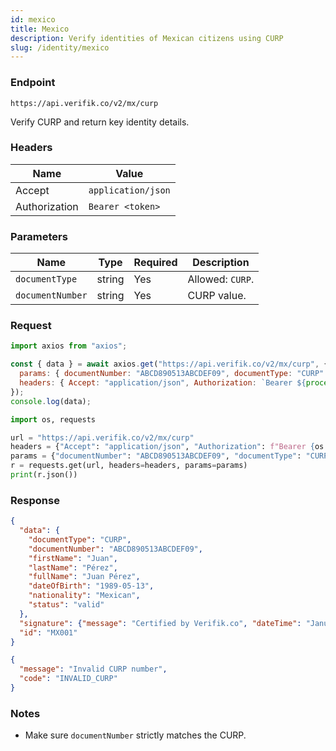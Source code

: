 ```yaml
---
id: mexico
title: Mexico
description: Verify identities of Mexican citizens using CURP
slug: /identity/mexico
---
```



### Endpoint

```
https://api.verifik.co/v2/mx/curp
```

Verify CURP and return key identity details.

### Headers

| Name | Value |
| --- | --- |
| Accept | `application/json` |
| Authorization | `Bearer <token>` |

### Parameters

| Name | Type | Required | Description |
| --- | --- | --- | --- |
| `documentType` | string | Yes | Allowed: `CURP`. |
| `documentNumber` | string | Yes | CURP value. |

### Request

<Tabs>
  <TabItem value="node" label="Node.js">

```javascript
import axios from "axios";

const { data } = await axios.get("https://api.verifik.co/v2/mx/curp", {
  params: { documentNumber: "ABCD890513ABCDEF09", documentType: "CURP" },
  headers: { Accept: "application/json", Authorization: `Bearer ${process.env.VERIFIK_TOKEN}` },
});
console.log(data);
```

  </TabItem>
  <TabItem value="python" label="Python">

```python
import os, requests

url = "https://api.verifik.co/v2/mx/curp"
headers = {"Accept": "application/json", "Authorization": f"Bearer {os.getenv('VERIFIK_TOKEN')}"}
params = {"documentNumber": "ABCD890513ABCDEF09", "documentType": "CURP"}
r = requests.get(url, headers=headers, params=params)
print(r.json())
```

  </TabItem>
</Tabs>

### Response

<Tabs>
  <TabItem value="200" label="200">

```json
{
  "data": {
    "documentType": "CURP",
    "documentNumber": "ABCD890513ABCDEF09",
    "firstName": "Juan",
    "lastName": "Pérez",
    "fullName": "Juan Pérez",
    "dateOfBirth": "1989-05-13",
    "nationality": "Mexican",
    "status": "valid"
  },
  "signature": {"message": "Certified by Verifik.co", "dateTime": "January 16, 2024 3:44 PM"},
  "id": "MX001"
}
```

  </TabItem>
  <TabItem value="400" label="400">

```json
{
  "message": "Invalid CURP number",
  "code": "INVALID_CURP"
}
```

  </TabItem>
</Tabs>

### Notes

- Make sure `documentNumber` strictly matches the CURP.

